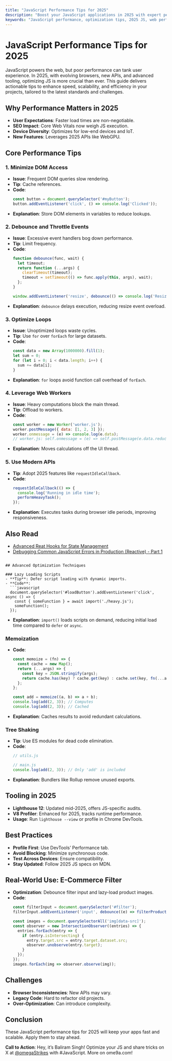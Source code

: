 ```yaml
---
title: "JavaScript Performance Tips for 2025"
description: "Boost your JavaScript applications in 2025 with expert performance tips, covering optimization techniques, modern tools, and best practices. This guide explores reducing runtime overhead, enhancing DOM manipulation, leveraging new browser features, and avoiding common pitfalls to ensure fast, scalable web experiences."
keywords: "JavaScript performance, optimization tips, 2025 JS, web performance, JavaScript best practices"
---
```


# JavaScript Performance Tips for 2025

JavaScript powers the web, but poor performance can tank user experience. In 2025, with evolving browsers, new APIs, and advanced tooling, optimizing JS is more crucial than ever. This guide delivers actionable tips to enhance speed, scalability, and efficiency in your projects, tailored to the latest standards and challenges.

## Why Performance Matters in 2025

- **User Expectations**: Faster load times are non-negotiable.
- **SEO Impact**: Core Web Vitals now weigh JS execution.
- **Device Diversity**: Optimizes for low-end devices and IoT.
- **New Features**: Leverages 2025 APIs like WebGPU.

## Core Performance Tips

### 1. Minimize DOM Access
- **Issue**: Frequent DOM queries slow rendering.
- **Tip**: Cache references.
- **Code**:
  ```javascript
  const button = document.querySelector('#myButton');
  button.addEventListener('click', () => console.log('Clicked'));
  ```
- **Explanation**: Store DOM elements in variables to reduce lookups.

### 2. Debounce and Throttle Events
- **Issue**: Excessive event handlers bog down performance.
- **Tip**: Limit frequency.
- **Code**:
  ```javascript
  function debounce(func, wait) {
    let timeout;
    return function (...args) {
      clearTimeout(timeout);
      timeout = setTimeout(() => func.apply(this, args), wait);
    };
  }

  window.addEventListener('resize', debounce(() => console.log('Resized'), 250));
  ```
- **Explanation**: `debounce` delays execution, reducing resize event overload.

### 3. Optimize Loops
- **Issue**: Unoptimized loops waste cycles.
- **Tip**: Use `for` over `forEach` for large datasets.
- **Code**:
  ```javascript
  const data = new Array(1000000).fill(1);
  let sum = 0;
  for (let i = 0; i < data.length; i++) {
    sum += data[i];
  }
  ```
- **Explanation**: `for` loops avoid function call overhead of `forEach`.

### 4. Leverage Web Workers
- **Issue**: Heavy computations block the main thread.
- **Tip**: Offload to workers.
- **Code**:
  ```javascript
  const worker = new Worker('worker.js');
  worker.postMessage({ data: [1, 2, 3] });
  worker.onmessage = (e) => console.log(e.data);
  // worker.js: self.onmessage = (e) => self.postMessage(e.data.reduce((a, b) => a + b));
  ```
- **Explanation**: Moves calculations off the UI thread.

### 5. Use Modern APIs
- **Tip**: Adopt 2025 features like `requestIdleCallback`.
- **Code**:
  ```javascript
  requestIdleCallback(() => {
    console.log('Running in idle time');
    performHeavyTask();
  });
  ```
- **Explanation**: Executes tasks during browser idle periods, improving responsiveness.


## Also Read
- [Advanced Reat Hooks for State Management](https://ome9a.com/blogs/advanced-react-hooks-for-state-management-686dee0a24c6f69a78b01bfc)  
- [Debugging Common JavaScript Errors in Production (Reactive) - Part 1](https://ome9a.com/blogs/debugging-common-javascript-errors-in-production-reactive-part-1-6869fe2bc44dfbf256bcb4fa)

```

## Advanced Optimization Techniques

### Lazy Loading Scripts
- **Tip**: Defer script loading with dynamic imports.
- **Code**:
  ```javascript
  document.querySelector('#loadButton').addEventListener('click', async () => {
    const { someFunction } = await import('./heavy.js');
    someFunction();
  });
  ```
- **Explanation**: `import()` loads scripts on demand, reducing initial load time compared to `defer` or `async`.

### Memoization
- **Code**:
  ```javascript
  const memoize = (fn) => {
    const cache = new Map();
    return (...args) => {
      const key = JSON.stringify(args);
      return cache.has(key) ? cache.get(key) : cache.set(key, fn(...args)).get(key);
    };
  };

  const add = memoize((a, b) => a + b);
  console.log(add(2, 3)); // Computes
  console.log(add(2, 3)); // Cached
  ```
- **Explanation**: Caches results to avoid redundant calculations.

### Tree Shaking
- **Tip**: Use ES modules for dead code elimination.
- **Code**:
  ```javascript
  // utils.js

  // main.js
  console.log(add(2, 3)); // Only 'add' is included
  ```
- **Explanation**: Bundlers like Rollup remove unused exports.

## Tooling in 2025

- **Lighthouse 12**: Updated mid-2025, offers JS-specific audits.
- **V8 Profiler**: Enhanced for 2025, tracks runtime performance.
- **Usage**: Run `lighthouse --view` or profile in Chrome DevTools.

## Best Practices

- **Profile First**: Use DevTools’ Performance tab.
- **Avoid Blocking**: Minimize synchronous code.
- **Test Across Devices**: Ensure compatibility.
- **Stay Updated**: Follow 2025 JS specs on MDN.

## Real-World Use: E-Commerce Filter
- **Optimization**: Debounce filter input and lazy-load product images.
- **Code**:
  ```javascript
  const filterInput = document.querySelector('#filter');
  filterInput.addEventListener('input', debounce((e) => filterProducts(e.target.value), 300));

  const images = document.querySelectorAll('img[data-src]');
  const observer = new IntersectionObserver((entries) => {
    entries.forEach(entry => {
      if (entry.isIntersecting) {
        entry.target.src = entry.target.dataset.src;
        observer.unobserve(entry.target);
      }
    });
  });
  images.forEach(img => observer.observe(img));
  ```

## Challenges

- **Browser Inconsistencies**: New APIs may vary.
- **Legacy Code**: Hard to refactor old projects.
- **Over-Optimization**: Can introduce complexity.

## Conclusion
These JavaScript performance tips for 2025 will keep your apps fast and scalable. Apply them to stay ahead.

**Call to Action**: Hey, it’s Baliram Singh! Optimize your JS and share tricks on X at [@omegaStrikes](https://x.com/omegaStrikes) with #JavaScript. More on ome9a.com!
